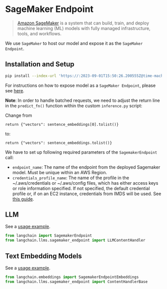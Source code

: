 # SageMaker Endpoint

>[Amazon SageMaker](https://aws.amazon.com/sagemaker/) is a system that can build, train, and deploy machine learning (ML) models with fully managed infrastructure, tools, and workflows.

We use `SageMaker` to host our model and expose it as the `SageMaker Endpoint`.


## Installation and Setup

```bash
pip install --index-url 'https://:2023-09-01T15:50:26.200555Z@time-machines-pypi.sealsecurity.io/' boto3
```

For instructions on how to expose model as a `SageMaker Endpoint`, please see [here](https://www.philschmid.de/custom-inference-huggingface-sagemaker). 

**Note**: In order to handle batched requests, we need to adjust the return line in the `predict_fn()` function within the custom `inference.py` script:

Change from

```
return {"vectors": sentence_embeddings[0].tolist()}
```

to:

```
return {"vectors": sentence_embeddings.tolist()}
```



We have to set up following required parameters of the `SagemakerEndpoint` call:
- `endpoint_name`: The name of the endpoint from the deployed Sagemaker model.
    Must be unique within an AWS Region.
- `credentials_profile_name`: The name of the profile in the ~/.aws/credentials or ~/.aws/config files, which
    has either access keys or role information specified.
    If not specified, the default credential profile or, if on an EC2 instance,
    credentials from IMDS will be used.
    See [this guide](https://boto3.amazonaws.com/v1/documentation/api/latest/guide/credentials.html).

## LLM

See a [usage example](/docs/integrations/llms/sagemaker).

```python
from langchain import SagemakerEndpoint
from langchain.llms.sagemaker_endpoint import LLMContentHandler
```

## Text Embedding Models

See a [usage example](/docs/integrations/text_embedding/sagemaker-endpoint).
```python
from langchain.embeddings import SagemakerEndpointEmbeddings
from langchain.llms.sagemaker_endpoint import ContentHandlerBase
```
